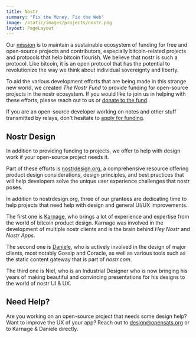 ```yaml
---
title: Nostr
summary: "Fix the Money, Fix the Web"
image: /static/images/projects/nostr.png
layout: PageLayout
---
```


Our [mission] is to maintain a sustainable ecosystem of funding for free and
open-source projects and contributors, especially bitcoin-related projects and
protocols that help bitcoin flourish. We believe that nostr is such a protocol.
Like bitcoin, it is an open protocol that has the potential to revolutionize the
way we think about individual sovereignty and liberty.

To aid the various development efforts that are being made in this strange new
world, we created *The Nostr Fund* to provide funding for open-source projects
in the nostr ecosystem. If you would like to join us in helping with these
efforts, please reach out to us or [donate to the
fund](https://opensats.org/projects/nostr).

If you are an open-source developer working on notes and other stuff transmitted
by relays, don't hesitate to [apply for funding][apply].

## Nostr Design

In addition to providing funding to projects, we offer to help with design work
if your open-source project needs it.

Part of these efforts is [nostrdesign.org](https://nostrdesign.org/), a
comprehensive resource offering product design considerations, design
principles, and best practices that will help developers solve the unique user
experience challenges that nostr poses.

In addition to nostrdesign.org, three of our grantees are dedicating time to help
projects that need help with design and general UI/UX improvements.

The first one is [Karnage], who brings a lot of experience and expertise from
the world of bitcoin product design. Karnage was involved in the development of
multiple nostr clients and is the brain behind *Hey Nostr* and
*Nostr Apps*.

The second one is [Daniele], who is
actively involved in the design of major clients, most notably Gossip and
Coracle, as well as various tools such as the static content gateway that is
part of *nostr.com*.

The third one is Niel, who is an Industrial Designer who is now bringing his
years of making beautiful and convincing presentations for his designs to the
world of nostr UI & UX.

## Need Help?

Are you working on an open-source project that needs some design help? Want to
improve the UX of your app? Reach out to design@opensats.org or to Karnage &
Daniele directly.

<DesignTeam />

[Karnage]: /about/karnage
[Daniele]: /about/dtonon

[apply]: /apply
[mission]: /mission
